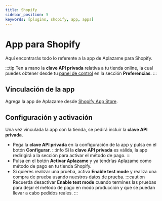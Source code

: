 ```yaml
---
title: Shopify
sidebar_position: 5
keywords: [plugins, shopify, app, apps]
---
```

# App para Shopify
Aquí encontrarás todo lo referente a la app de Aplazame para Shopify.

:::tip
  Ten a mano la **clave API privada** relativa a tu tienda online, la cual puedes obtener desde tu [panel de control](https://vendors.aplazame.com/) en la sección **Preferencias**.
:::

## Vinculación de la app
Agrega la app de Aplazame desde [Shopify App Store](https://apps.shopify.com/aplazame-public-app?locale=es).

## Configuración y activación
Una vez vinculada la app con la tienda, se pedirá incluir la **clave API privada**.
- Pega la **clave API privada** en la configuración de la app y pulsa en el botón **Configurar**.
:::info
  Si la **clave API privada** es válida, la app redirigirá a la sección para activar el método de pago.
:::
- Pulsa en el botón **Activar Aplazame** y ya tendrías Aplazame como método de pago en tu tienda Shopify.
- Si quieres realizar una prueba, activa **Enable test mode** y realiza una compra de prueba usando nuestros [datos de prueba](../../api/test-environment/test-data/).
:::caution
  Recuerda desactivar **Enable test mode** cuando termines las pruebas para dejar el método de pago en modo producción y que se puedan llevar a cabo pedidos reales.
:::
